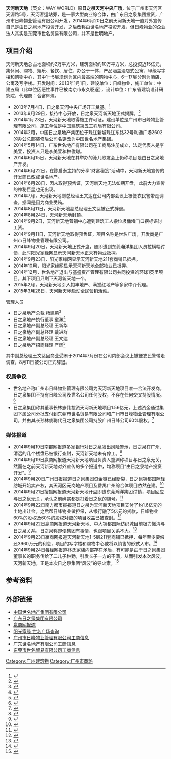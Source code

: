 {{orphan|time=2015-12-14T06:58:58+00:00}}
{{Infobox_housinghk
| name = 天河新天地

| photo=
| phototitle=
| address= 广州市天河区天源路5号
| developer= 日之泉地产 世名地产 日峰物业
| manager= 日之泉地产 世名地产 日峰物业
| use = 商场、酒店、公寓、写字楼
| blocknumber = 3
| floor_area = 10万平方米
| floornumber = 商场：5层
| yearofcompletion =2015年
| facilities = 店铺、餐厅、停车场、酒店、公寓
| website = [http://www.world-fame.com/earthshow.asp?LP_id=382 天河新天地]
}}
'''天河新天地'''（英文：WAY WORLD）原'''日之泉天河中央广场'''，位于广州市天河区天源路5号，天河客运站旁，是一家大型商业综合体，由广东日之泉集团投资，广州市日峰物业管理有限公司开发，2014年6月20日之前天河新天地一直对外宣传自己是由日之泉地产投资开发，之后改称由世名地产投资开发，但日峰物业的企业法人其实是东莞市世名贸易有限公司，并不是世明地产。

==项目介绍==
天河新天地总占地面积约2万平方米，建筑面积约10万平方米，总投资近15亿元，集休闲、购物、娱乐、餐饮、居住、办公于一体，产品涵盖酒店式公寓、甲级写字楼和购物中心，其中1—5层规划为区内最高端的购物中心，6—17层分别为酒店、公寓及写字楼。开发时间：2013年1月1日，建设单位：日峰物业，施工单位：中建五局（此单位因恶性事件已被南京市永久驱逐），设计单位：广东省建筑设计研究院，代理商：合富辉煌。

*2013年7月4日，日之泉天河中央广场开工奠基。<ref>{{cite news|url=http://www.sunraycave.com/ShowNews.asp?ID=31|title=日之泉天河中央广场举行开工奠基典礼|publisher=日之泉集团|date=2013-07-05|deadurl=yes|archiveurl=https://web.archive.org/web/20150128132548/http://www.sunraycave.com/ShowNews.asp?ID=31|archivedate=2015-01-28|accessdate=2015-01-25}}</ref>
*2013年9月29日，接待中心开放，日之泉天河新天地正式揭牌。<ref>{{cite news|url=http://www.sunraycave.com/ShowNews.asp?ID=44|title=日之泉天河新天地接待中心盛大开放|publisher=日之泉集团|date=2013-09-30|deadurl=yes|archiveurl=https://web.archive.org/web/20150128132132/http://www.sunraycave.com/ShowNews.asp?ID=44|archivedate=2015-01-28|accessdate=2015-01-25}}</ref>
*2014年1月23日，天河新天地取得施工许可证，建设单位是广州市日峰物业管理有限公司，施工单位是中国建筑第五工程局有限公司。
*2014年2月，中国日之泉地产集团位于珠江新城珠江东路32号利通广场2602的办公总部装修后公司名更改为中国世名地产集团。
*2014年5月14日，广东世名地产有限公司在工商局注册成立，法定代表人是李美萱，投资人只是李美萱和林俊聪。
*2014年6月15日，天河新天地在其举办的泳儿歌友会上仍称项目是由日之泉地产开发。
*2014年6月22日，在陈启泰主持的分享“财富秘笈”活动中，天河新天地宣传的开发商已改成世名地产。
*2014年6月28日，因未取得预售证，天河新天地无法如期开盘，此前大力宣传的神秘巨星也无出现。
*2014年7月，天河新天地副总经理王文达在公司内部会议上被便衣民警带走调查，据闻是因为商业受贿。
*2014年8月11日，天河新天地副总经理王文达被正式辞退。
*2014年8月24日，天河新天地封顶。
*2014年9月2日，天河新天地营销中心遭到建筑工人搬垃圾桶堵门口摆标语讨工资。
*2014年9月11日，天河新天地取得预售证，项目名称是世名广场，开发商是广州市日峰物业管理有限公司。
*2014年9月20日，天河新天地正式开盘，随即遭到东莞瀚洋集团人员拉横幅讨债，此时阳光家缘网显示天河新天地正未有物业抵押。
*2014年9月23日，阳光家缘网显示天河新天地211套商铺已抵押。
*2014年10月，阳光家缘网显示天河新天地全部物业已抵押。
*2014年12月，世名地产退出与基盛资产管理有限公司共同投资的环球1英里项目，其下项目只剩下天河新天地一个。
*2015年2月，天河新天地引入裕丰地产、满堂红地产等多家中介代理。
*2015年3月28日，天河新天地启动全民营销活动。


管理人员
*日之泉地产总裁 杨建鹏<ref>{{cite news|url=http://house.21cn.com/news/people/a/2014/0107/10/25900852.shtml|title=日之泉地产总裁杨建鹏：操盘能力决定地产职业经理人的价值|publisher=21CN网|date=2014-01-07|deadurl=yes|archiveurl=https://web.archive.org/web/20150128112849/http://house.21cn.com/news/people/a/2014/0107/10/25900852.shtml|archivedate=2015-01-28|accessdate=2015-01-25}}</ref>
*日之泉地产执行董事 童渊<ref>{{cite news|url=http://news.winshang.com/news-209263.html|title=专访日之泉地产童渊：跨界时尚 天河新天地的想象空间|publisher=赢商网|date=2014-01-02|accessdate=2015-01-25|archive-date=2015-01-28|archive-url=https://web.archive.org/web/20150128113041/http://news.winshang.com/news-209263.html|dead-url=no}}</ref>
*日之泉地产副总经理 王新华
*日之泉地产副总经理 戴进群
*日之泉地产副总经理 王文达
*日之泉地产招商经理 严辉<ref>{{cite news|url=http://www.creexpo.org/newsdetail_66.html|title=中国连锁餐饮与商业地产联合发布会于9月27日成功举办|publisher=CRE2014中国餐饮展|date=2014-02-25|deadurl=yes|archiveurl=https://web.archive.org/web/20160304073257/http://www.creexpo.org/newsdetail_66.html|archivedate=2016-03-04|accessdate=2015-01-25}}</ref>

其中副总经理王文达因商业受贿于2014年7月份在公司内部会议上被便衣民警带走调查，8月11日被公司正式辞退。


===权属争议===
*世名地产称广州市日峰物业管理有限公司为天河新天地项目唯一合法开发商，日之泉集团不持有日峰公司及世名公司任何股权，不存在任何交叉持股情况。<ref>{{cite news|url=http://www.world-fame.com/newshow.asp?news_id=49|title=天河新天地项目被误传与日之泉集团有关联之澄清公告|publisher=世名地产|date=2014-09-30|accessdate=2015-01-25|archive-date=2016-03-04|archive-url=https://web.archive.org/web/20160304112854/http://www.world-fame.com/newshow.asp?news_id=49|dead-url=no}}</ref>
*日之泉集团称其董事长林志伟投资天河新天地项目1.56亿元，上述资金通过集团下属公司分批支付到东莞市世名贸易有限公司和广州市日峰物业管理有限公司，并由其长孙林俊聪代日之泉集团公司持股广州日峰公司60%股权。<ref>{{cite news|url=http://www.sunraycave.com/ShowNews.asp?ID=51|title=关于天河新天地项目权属问题的说明（一）|publisher=日之泉集团|date=2014-10-10|deadurl=yes|archiveurl=https://web.archive.org/web/20150128171809/http://www.sunraycave.com/ShowNews.asp?id=51|archivedate=2015-01-28|accessdate=2015-01-25}}</ref>


===媒体报道===
*2014年9月19日南都网报道多家银行对日之泉发出风险警示，日之泉在广州、清远的几个楼盘已被银行查封，天河新天地未有停工。<ref>{{cite news|url=http://finance.nandu.com/html/201409/19/1035659.html|title=日之泉巨资砸地产 银行警示风险|publisher=南都网|date=2014-09-19|deadurl=yes|archiveurl=https://web.archive.org/web/20150128111545/http://finance.nandu.com/html/201409/19/1035659.html|archivedate=2015-01-28|accessdate=2015-01-25}}</ref>
*2014年9月19日赢商网报道天河新天地项目负责人童渊称项目与日之泉无关，然而在之前天河新天地对外宣传的多个报道中，均称项目“由日之泉地产投资开发”。<ref>{{cite news|url=http://news.winshang.com/news-388183.html|title=天河新天地童渊回应“查封”传闻：项目与日之泉无关|publisher=赢商网|date=2014-09-19|accessdate=2015-01-25|archive-date=2015-01-28|archive-url=https://web.archive.org/web/20150128111644/http://news.winshang.com/news-388183.html|dead-url=no}}</ref>
*2014年9月20日广州日报报道日之泉集团资金链已经断裂，日之泉锦都国际轻纺城开始卖产权，其天河区元岗地产项目及番禺广州综合体项目依然在建。<ref>{{cite news|url=http://gzdaily.dayoo.com/html/2014-09/20/content_2753588.htm|title=被追债的日之泉被指“蛇吞象”|publisher=广州日报网|date=2014-09-20|deadurl=yes|archiveurl=https://web.archive.org/web/20140920223455/http://gzdaily.dayoo.com/html/2014-09/20/content_2753588.htm|archivedate=2014-09-20|accessdate=2015-01-25}}</ref>
*2014年9月21日搜狐网报道天河新天地开盘即遭东莞瀚洋集团讨债，项目回应与日之泉无关，承认之前确实都是打着日之泉的旗号。<ref>{{cite news|url=http://gz.focus.cn/news/2014-09-21/5549153.html|title=天河新天地开盘即遭讨债 项目回应与日之泉无关|publisher=搜狐网|date=2014-09-21|accessdate=2015-01-25|archive-date=2015-01-28|archive-url=https://web.archive.org/web/20150128114100/http://gz.focus.cn/news/2014-09-21/5549153.html|dead-url=no}}</ref>
*2014年9月22日南方都市报报道日之泉为天河新天地项目支付了约1.6亿元的土地出让金，之后帮日峰物业做担保，从银行融了5亿元的贷款，日峰物业60%的股权及60%的股权对应的项目收益已被查封。<ref>{{cite news|url=http://epaper.nandu.com/epaper/D/html/2014-09/22/content_3317035.htm?div=-1|title=叔侄反目？日之泉上演豪门恩怨|publisher=南都网|date=2014-09-22|deadurl=yes|archiveurl=https://web.archive.org/web/20150128132213/http://epaper.nandu.com/epaper/D/html/2014-09/22/content_3317035.htm?div=-1|archivedate=2015-01-28|accessdate=2015-01-25}}</ref>
*2014年9月22日赢商网报道天河新天地、中大锦都国际纺织城目前极力撇清与日之泉关系，日之泉称即便集团有事情，也跟项目关系不大。<ref>{{cite news|url=http://news.winshang.com/news-388699.html|title=天河新天地、中大锦都国际纺织城与日之泉撇清关系|publisher=赢商网|date=2014-09-22|accessdate=2015-01-25|archive-date=2015-01-28|archive-url=https://web.archive.org/web/20150128132315/http://news.winshang.com/news-388699.html|dead-url=no}}</ref>
*2014年9月23日赢商网报道天河新天地1-5层211套商铺已抵押，每年至少要偿还3960万元的利息，项目的写字楼和购物中心或将以销售的形式入市。<ref>{{cite news|url=http://news.winshang.com/news-389317.html|title=天河新天地211套商铺已抵押 日之泉家族内斗何时休？|publisher=赢商网|date=2014-09-23|accessdate=2015-01-25|archive-date=2015-01-28|archive-url=https://web.archive.org/web/20150128112000/http://news.winshang.com/news-389317.html|dead-url=no}}</ref>
*2014年9月24日每经网报道林氏家族内部存在矛盾，有可能是由于日之泉集团董事长的职务传给了二儿子林勤，引发长子一方的不满，从而引发本次风波，天河新天地，正是本次日之泉集团“风波”的导火索。<ref>{{cite news|url=http://www.nbd.com.cn/articles/2014-09-24/865431.html?bsh_bid=498061073|title=林氏家族疑陷“内耗” 日之泉集团被银行警示风险|publisher=每经网|date=2014-09-24|accessdate=2015-01-25|archive-date=2016-03-06|archive-url=https://web.archive.org/web/20160306040801/http://www.nbd.com.cn/articles/2014-09-24/865431.html?bsh_bid=498061073|dead-url=no}}</ref>


==参考资料==
{{reflist|2}}

==外部链接==
*[http://www.world-fame.com 中国世名地产集团有限公司] {{Wayback|url=http://www.world-fame.com/ |date=20190803023923 }}
*[https://web.archive.org/web/20150128132134/http://www.sunraycave.com/index.asp 广东日之泉集团有限公司]
*[http://tag.winshang.com/40500.html 赢商网报道] {{Wayback|url=http://tag.winshang.com/40500.html |date=20150128111643 }}
*[http://g4c.laho.gov.cn 阳光家缘 世名广场查询] {{Wayback|url=http://g4c.laho.gov.cn/ |date=20170616084750 }}
*[http://121.8.226.101:7001/search/search!entityShow?entityVo.pripid=440106106022003111000207 广州市日峰物业管理有限公司工商信息]{{dead link|date=2018年2月 |bot=InternetArchiveBot |fix-attempted=yes }}
*[http://121.8.226.101:7001/search/search!entityShow?entityVo.pripid=440101101022014051200225 广东世名地产有限公司工商信息]{{dead link|date=2018年2月 |bot=InternetArchiveBot |fix-attempted=yes }}
*[http://gsxt.gdgs.gov.cn/GSpublicity/GSpublicityList.html?service=entInfo_eRbEKld6lnedhAqOmxrHTBkaj6WbnDxZhLOZyOqp6VZTAOYLpc4gxgb5a3wjX8k3-QuOaBlqqlUykdKokb5yijg== 东莞市世名贸易有限公司工商信息]{{Dead link|date=2018年8月 |bot=InternetArchiveBot |fix-attempted=yes }}

[[Category:广州建筑物|Category:广州建筑物]]
[[Category:广州市商场|Category:广州市商场]]